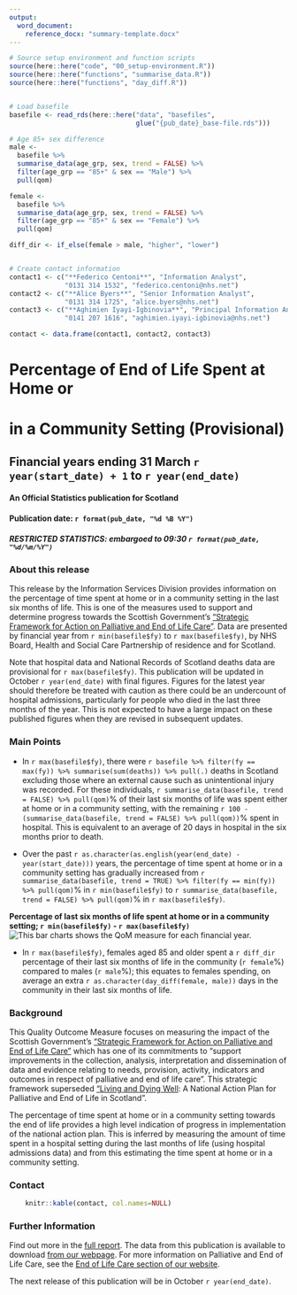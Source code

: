 ```yaml
---
output: 
  word_document:
    reference_docx: "summary-template.docx"
---
```


```r

# Source setup environment and function scripts
source(here::here("code", "00_setup-environment.R"))
source(here::here("functions", "summarise_data.R"))
source(here::here("functions", "day_diff.R"))


# Load basefile
basefile <- read_rds(here::here("data", "basefiles", 
                                glue("{pub_date}_base-file.rds")))

# Age 85+ sex difference
male <-
  basefile %>%
  summarise_data(age_grp, sex, trend = FALSE) %>% 
  filter(age_grp == "85+" & sex == "Male") %>%
  pull(qom)

female <-
  basefile %>%
  summarise_data(age_grp, sex, trend = FALSE) %>% 
  filter(age_grp == "85+" & sex == "Female") %>%
  pull(qom)

diff_dir <- if_else(female > male, "higher", "lower")


# Create contact information
contact1 <- c("**Federico Centoni**", "Information Analyst", 
              "0131 314 1532", "federico.centoni@nhs.net")
contact2 <- c("**Alice Byers**", "Senior Information Analyst", 
              "0131 314 1725", "alice.byers@nhs.net")
contact3 <- c("**Aghimien Iyayi-Igbinovia**", "Principal Information Analyst", 
              "0141 207 1616", "aghimien.iyayi-igbinovia@nhs.net")

contact <- data.frame(contact1, contact2, contact3)
```

# Percentage of End of Life Spent at Home or <br> 
# in a Community Setting (Provisional)
## Financial years ending 31 March `r year(start_date) + 1` to `r year(end_date)`
#### An Official Statistics publication for Scotland

#### Publication date: `r format(pub_date, "%d %B %Y")`
##### RESTRICTED STATISTICS: embargoed to 09:30 `r format(pub_date, "%d/%m/%Y")`

### About this release

This release by the Information Services Division provides information on the percentage of time spent at home or in a community setting in the last six months of life. This is one of the measures used to support and determine progress towards the Scottish Government’s [“Strategic Framework for Action on Palliative and End of Life Care”](http://www.gov.scot/Resource/0049/00491388.pdf). Data are presented by financial year from `r min(basefile$fy)` to `r max(basefile$fy)`, by NHS Board, Health and Social Care Partnership of residence and for Scotland. 

Note that hospital data and National Records of Scotland deaths data are provisional for `r max(basefile$fy)`. This publication will be updated in October `r year(end_date)` with final figures. Figures for the latest year should therefore be treated with caution as there could be an undercount of hospital admissions, particularly for people who died in the last three months of the year.  This is not expected to have a large impact on these published figures when they are revised in subsequent updates.


### Main Points

* In `r max(basefile$fy)`, there were `r basefile %>% filter(fy == max(fy)) %>% summarise(sum(deaths)) %>% pull(.)` deaths in Scotland excluding those where an external cause such as unintentional injury was recorded.  For these individuals, `r summarise_data(basefile, trend = FALSE) %>% pull(qom)`% of their last six months of life was spent either at home or in a community setting, with the remaining `r 100 - (summarise_data(basefile, trend = FALSE) %>% pull(qom))`% spent in hospital. This is equivalent to an average of 20 days in hospital in the six months prior to death.

* Over the past `r as.character(as.english(year(end_date) - year(start_date)))` years, the percentage of time spent at home or in a community setting has gradually increased from `r summarise_data(basefile, trend = TRUE) %>% filter(fy == min(fy)) %>% pull(qom)`% in `r min(basefile$fy)` to `r summarise_data(basefile, trend = FALSE) %>% pull(qom)`% in `r max(basefile$fy)`.

**Percentage of last six months of life spent at home or in a community setting; `r min(basefile$fy)` - `r max(basefile$fy)`**
![This bar charts shows the QoM measure for each financial year.](figures/figure-1.png) \

* In `r max(basefile$fy)`, females aged 85 and older spent a `r diff_dir` percentage of their last six months of life in the community (`r female`%) compared to males (`r male`%); this equates to females spending, on average an extra `r as.character(day_diff(female, male))` days in the community in their last six months of life.


### Background

This Quality Outcome Measure focuses on measuring the impact of the Scottish Government’s [“Strategic Framework for Action on Palliative and End of Life Care”](http://www.gov.scot/Resource/0049/00491388.pdf) which has one of its commitments to “support improvements in the collection, analysis, interpretation and dissemination of data and evidence relating to needs, provision, activity, indicators and outcomes in respect of palliative and end of life care”. This strategic framework superseded [“Living and Dying Well](http://www.gov.scot/Resource/Doc/239823/0066155.pdf): A National Action Plan for Palliative and End of Life in Scotland”. 

The percentage of time spent at home or in a community setting towards the end of life provides a high level indication of progress in implementation of the national action plan. This is inferred by measuring the amount of time spent in a hospital setting during the last months of life (using hospital admissions data) and from this estimating the time spent at home or in a community setting.


### Contact

```r
    knitr::kable(contact, col.names=NULL)
```

### Further Information

Find out more in the [full report](glue("http://www.isdscotland.org/Health-Topics/Health-and-Social-Community-Care/Publications/{pub_date}/{pub_date}-End-of-Life-Report.docx")). The data from this publication is available to download [from our webpage](https://www.isdscotland.org/Health-Topics/Health-and-Social-Community-Care/Publications/data-tables2017.asp). For more information on Palliative and End of Life Care, see the [End of Life Care section of our website](http://www.isdscotland.org/Health-Topics/Health-and-Social-Community-Care/End-of-Life-Care/).

The next release of this publication will be in October `r year(end_date)`.


